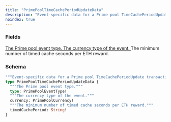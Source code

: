 ```yaml
---
title: "PrimePoolTimeCachePeriodUpdateData"
description: "Event-specific data for a Prime pool TimeCachePeriodUpdate transaction."
noindex: true
---
```


### Fields

<a href="/api-reference/types/primepooleventtype">
  <ResponseField name="type" type="PrimePoolEventType!" required>
    The Prime pool event type.
  </ResponseField>
</a>

<a href="/api-reference/types/primepoolcurrency">
  <ResponseField name="currency" type="PrimePoolCurrency!" required>
    The currency type of the event.
  </ResponseField>
</a>

<ResponseField name="timedCachePeriod" type="String!" required>
  The minimum number of timed cache seconds per ETH reward.
</ResponseField>

### Schema


```graphql 
"""Event-specific data for a Prime pool TimeCachePeriodUpdate transaction."""
type PrimePoolTimeCachePeriodUpdateData {
  """The Prime pool event type."""
  type: PrimePoolEventType!
  """The currency type of the event."""
  currency: PrimePoolCurrency!
  """The minimum number of timed cache seconds per ETH reward."""
  timedCachePeriod: String!
}
```
